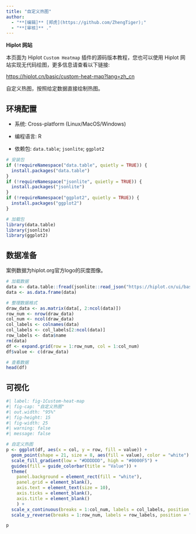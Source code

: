 ```yaml
---
title: "自定义热图"
author:
  - "**[编辑]** [郑虎](https://github.com/ZhengTiger);"
  - "**[审核]** ."
---
```


::: callout-note
**Hiplot 网站**

本页面为 Hiplot `Custom Heatmap` 插件的源码版本教程，您也可以使用 Hiplot 网站实现无代码绘图，更多信息请查看以下链接:

<https://hiplot.cn/basic/custom-heat-map?lang=zh_cn>
:::

自定义热图，按照给定数据直接绘制热图。

## 环境配置

-   系统: Cross-platform (Linux/MacOS/Windows)

-   编程语言: R

-   依赖包: `data.table`; `jsonlite`; `ggplot2`

```r
# 安装包
if (!requireNamespace("data.table", quietly = TRUE)) {
  install.packages("data.table")
}
if (!requireNamespace("jsonlite", quietly = TRUE)) {
  install.packages("jsonlite")
}
if (!requireNamespace("ggplot2", quietly = TRUE)) {
  install.packages("ggplot2")
}

# 加载包
library(data.table)
library(jsonlite)
library(ggplot2)
```

## 数据准备

案例数据为hiplot.org官方logo的灰度图像。

```r
# 加载数据
data <- data.table::fread(jsonlite::read_json("https://hiplot.cn/ui/basic/custom-heat-map/data.json")$exampleData$textarea[[1]])
data <- as.data.frame(data)

# 整理数据格式
draw_data <- as.matrix(data[, 2:ncol(data)])
row_num <- nrow(draw_data)
col_num <- ncol(draw_data)
col_labels <- colnames(data)
col_labels <- col_labels[2:ncol(data)]
row_labels <- data$name
rm(data)
df <- expand.grid(row = 1:row_num, col = 1:col_num)
df$value <- c(draw_data)

# 查看数据
head(df)
```

## 可视化

```r
#| label: fig-1Custom-heat-map
#| fig-cap: "自定义热图"
#| out.width: "95%"
#| fig-height: 15
#| fig-width: 25
#| warning: false
#| message: false

# 自定义热图
p <- ggplot(df, aes(x = col, y = row, fill = value)) +
  geom_point(shape = 21, size = 8, aes(fill = value), color = "white") +
  scale_fill_gradient(low = "#DDDDDD", high = "#0000F5") +
  guides(fill = guide_colorbar(title = "Value")) +
  theme(
    panel.background = element_rect(fill = "white"),
    panel.grid = element_blank(),
    axis.text = element_text(size = 10),
    axis.ticks = element_blank(),
    axis.title = element_blank()
    ) +
  scale_x_continuous(breaks = 1:col_num, labels = col_labels, position = "top") +
  scale_y_reverse(breaks = 1:row_num, labels = row_labels, position = "left")

p
```


